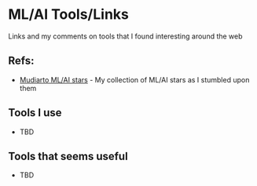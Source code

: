 # ML/AI Tools/Links

Links and my comments on tools that I found interesting around the web

## Refs:
- [Mudiarto ML/AI stars](https://github.com/stars/mudiarto/lists/ml-ai) - My collection of ML/AI stars as I stumbled upon them

## Tools I use
- TBD

## Tools that seems useful
- TBD